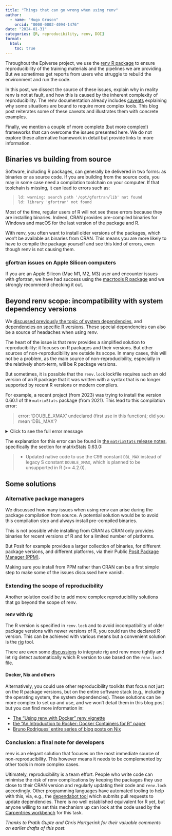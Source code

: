 ```yaml
---
title: "Things that can go wrong when using renv"
author:
  - name: "Hugo Gruson"
    orcid: "0000-0002-4094-1476"
date: "2024-01-31"
categories: [R, reproducibility, renv, DOI]
format:
  html: 
    toc: true
---
```


Throughout the Epiverse project, we use the [renv R package](https://rstudio.github.io/renv/) to ensure reproducibility of the training materials and the pipelines we are providing.
But we sometimes get reports from users who struggle to rebuild the environment and run the code.

In this post, we dissect the source of these issues, explain why in reality renv is not at fault, and how this is caused by the inherent complexity of reproducibility. The renv documentation already includes [caveats](https://rstudio.github.io/renv/articles/renv.html#caveats) explaining why some situations are bound to require more complex tools. This blog post reiterates some of these caveats and illustrates them with concrete examples.

Finally, we mention a couple of more complete (but more complex!) frameworks that can overcome the issues presented here.
We do not explore these alternative framework in detail but provide links to more information.

## Binaries vs building from source

Software, including R packages, can generally be delivered in two forms: as binaries or as source code.
If you are building from the source code, you may in some case need a compilation toolchain on your computer.
If that toolchain is missing, it can lead to errors such as:

> ```txt
> ld: warning: search path '/opt/gfortran/lib' not found
> ld: library 'gfortran' not found
> ```

Most of the time, regular users of R will not see these errors because they are installing binaries.
Indeed, CRAN provides pre-compiled binaries for Windows and macOS for the last version of the package and R.

With renv, you often want to install older versions of the packages, which won't be available as binaries from CRAN.
This means you are more likely to have to compile the package yourself and see this kind of errors, even though renv is not causing them.

::: {.callout-tip}

### gfortran issues on Apple Silicon computers

If you are an Apple Silicon (Mac M1, M2, M3) user and encounter issues with gfortran, we have had success using the [macrtools R package](https://github.com/coatless-mac/macrtools/) and we strongly recommend checking it out.

:::

## Beyond renv scope: incompatibility with system dependency versions

We [discussed previously the topic of system dependencies](../system-dependencies/), and [dependencies on specific R versions](https://blog.r-hub.io/2022/09/12/r-dependency/). These special dependencies can also be a source of headaches when using renv.

The heart of the issue is that renv provides a simplified solution to reproducibility: it focuses on R packages and their versions.
But other sources of non-reproducibility are outside its scope. In many cases, this will not be a problem, as the main source of non-reproducibility, especially in the relatively short-term, will be R package versions.

But sometimes, it is possible that the `renv.lock` lockfile requires such an old version of an R package that it was written with a syntax that is no longer supported by recent R versions or modern compilers.

For example, a recent project (from 2023) was trying to install the version 0.60.1 of the `matrixStats` package (from 2021). This lead to this compilation error:

> error: ‘DOUBLE_XMAX’ undeclared (first use in this function); did you mean ‘DBL_MAX’?

<details><summary>Click to see the full error message</summary>

```txt
! Error installing package 'matrixStats':
=======================================

* installing *source* package ‘matrixStats’ ...
** package ‘matrixStats’ successfully unpacked and MD5 sums checked
** using staged installation
** libs
using C compiler: ‘gcc (Ubuntu 11.4.0-1ubuntu1~22.04) 11.4.0’
gcc -I"/usr/share/R/include" -DNDEBUG       -fpic  -g -O2 -ffile-prefix-map=/build/r-base-H0vbME/r-base-4.3.2=. -fstack-protector-strong -Wformat -Werror=format-security -Wdate-time -D_FORTIFY_SOURCE=2  -c 000.init.c -o 000.init.o
gcc -I"/usr/share/R/include" -DNDEBUG       -fpic  -g -O2 -ffile-prefix-map=/build/r-base-H0vbME/r-base-4.3.2=. -fstack-protector-strong -Wformat -Werror=format-security -Wdate-time -D_FORTIFY_SOURCE=2  -c allocMatrix2.c -o allocMatrix2.o
gcc -I"/usr/share/R/include" -DNDEBUG       -fpic  -g -O2 -ffile-prefix-map=/build/r-base-H0vbME/r-base-4.3.2=. -fstack-protector-strong -Wformat -Werror=format-security -Wdate-time -D_FORTIFY_SOURCE=2  -c anyMissing.c -o anyMissing.o
gcc -I"/usr/share/R/include" -DNDEBUG       -fpic  -g -O2 -ffile-prefix-map=/build/r-base-H0vbME/r-base-4.3.2=. -fstack-protector-strong -Wformat -Werror=format-security -Wdate-time -D_FORTIFY_SOURCE=2  -c binCounts.c -o binCounts.o
gcc -I"/usr/share/R/include" -DNDEBUG       -fpic  -g -O2 -ffile-prefix-map=/build/r-base-H0vbME/r-base-4.3.2=. -fstack-protector-strong -Wformat -Werror=format-security -Wdate-time -D_FORTIFY_SOURCE=2  -c binMeans.c -o binMeans.o
gcc -I"/usr/share/R/include" -DNDEBUG       -fpic  -g -O2 -ffile-prefix-map=/build/r-base-H0vbME/r-base-4.3.2=. -fstack-protector-strong -Wformat -Werror=format-security -Wdate-time -D_FORTIFY_SOURCE=2  -c colCounts.c -o colCounts.o
gcc -I"/usr/share/R/include" -DNDEBUG       -fpic  -g -O2 -ffile-prefix-map=/build/r-base-H0vbME/r-base-4.3.2=. -fstack-protector-strong -Wformat -Werror=format-security -Wdate-time -D_FORTIFY_SOURCE=2  -c colOrderStats.c -o colOrderStats.o
gcc -I"/usr/share/R/include" -DNDEBUG       -fpic  -g -O2 -ffile-prefix-map=/build/r-base-H0vbME/r-base-4.3.2=. -fstack-protector-strong -Wformat -Werror=format-security -Wdate-time -D_FORTIFY_SOURCE=2  -c colRanges.c -o colRanges.o
gcc -I"/usr/share/R/include" -DNDEBUG       -fpic  -g -O2 -ffile-prefix-map=/build/r-base-H0vbME/r-base-4.3.2=. -fstack-protector-strong -Wformat -Werror=format-security -Wdate-time -D_FORTIFY_SOURCE=2  -c diff2.c -o diff2.o
gcc -I"/usr/share/R/include" -DNDEBUG       -fpic  -g -O2 -ffile-prefix-map=/build/r-base-H0vbME/r-base-4.3.2=. -fstack-protector-strong -Wformat -Werror=format-security -Wdate-time -D_FORTIFY_SOURCE=2  -c indexByRow.c -o indexByRow.o
gcc -I"/usr/share/R/include" -DNDEBUG       -fpic  -g -O2 -ffile-prefix-map=/build/r-base-H0vbME/r-base-4.3.2=. -fstack-protector-strong -Wformat -Werror=format-security -Wdate-time -D_FORTIFY_SOURCE=2  -c logSumExp.c -o logSumExp.o
gcc -I"/usr/share/R/include" -DNDEBUG       -fpic  -g -O2 -ffile-prefix-map=/build/r-base-H0vbME/r-base-4.3.2=. -fstack-protector-strong -Wformat -Werror=format-security -Wdate-time -D_FORTIFY_SOURCE=2  -c mean2.c -o mean2.o
In file included from mean2_lowlevel.h:14,
                 from mean2.c:9:
mean2_lowlevel_template.h: In function ‘mean2_int’:
mean2_lowlevel_template.h:59:13: error: ‘DOUBLE_XMAX’ undeclared (first use in this function); did you mean ‘DBL_MAX’?
   59 |   if (sum > DOUBLE_XMAX) {
      |             ^~~~~~~~~~~
      |             DBL_MAX
mean2_lowlevel_template.h:59:13: note: each undeclared identifier is reported only once for each function it appears in
In file included from mean2_lowlevel.h:18,
                 from mean2.c:9:
mean2_lowlevel_template.h: In function ‘mean2_dbl’:
mean2_lowlevel_template.h:59:13: error: ‘DOUBLE_XMAX’ undeclared (first use in this function); did you mean ‘DBL_MAX’?
   59 |   if (sum > DOUBLE_XMAX) {
      |             ^~~~~~~~~~~
      |             DBL_MAX
make: *** [/usr/lib/R/etc/Makeconf:191: mean2.o] Error 1
ERROR: compilation failed for package ‘matrixStats’
```

</details>

The explanation for this error can be found in [the `matrixStats` release notes](https://github.com/HenrikBengtsson/matrixStats/blob/799669fc6de6f55a74cab06cc6a97634aa24ab0e/NEWS.md?plain=1#L111-L113), specifically the section for matrixStats 0.63.0:

> * Updated native code to use the C99 constant `DBL_MAX` instead of legacy S
constant `DOUBLE_XMAX`, which is planned to be unsupported in R (>= 4.2.0).

## Some solutions

### Alternative package managers

We discussed how many issues when using renv can arise during the package compilation from source.
A potential solution would be to avoid this compilation step and always install pre-compiled binaries.

This is not possible while installing from CRAN as CRAN only provides binaries for recent versions of R and for a limited number of platforms.

But Posit for example provides a larger collection of binaries, for different package versions, and different platforms, via their Public [Posit Package Manager (PPM)](https://packagemanager.posit.co/).

Making sure you install from PPM rather than CRAN can be a first simple step to make some of the issues discussed here vanish.

### Extending the scope of reproducibility

Another solution could be to add more complex reproducibility solutions that go beyond the scope of renv.

#### renv with rig

The R version is specified in `renv.lock` and to avoid incompatibility of older package versions with newer versions of R, you could run the declared R version.
This can be achieved with various means but a convenient solution is the [rig](https://github.com/r-lib/rig) tool.

There are even some [discussions](https://github.com/r-lib/rig/issues/131) to integrate rig and renv more tightly and let rig detect automatically which R version to use based on the `renv.lock` file.

#### Docker, Nix and others

Alternatively, you could use other reproducibility toolkits that focus not just on the R package versions, but on the entire software stack (e.g., including the operating system, the system dependencies).
These solutions can be more complex to set up and use, and we won't detail them in this blog post but you can find more information in:

* [The "Using renv with Docker" renv vignette](https://rstudio.github.io/renv/articles/docker.html)
* [the "An Introduction to Rocker: Docker Containers for R" paper](https://doi.org/10.32614/RJ-2017-065)
* [Bruno Rodrigues' entire series of blog posts on Nix](https://www.brodrigues.co/blog/2023-07-13-nix_for_r_part1/)

### Conclusion: a final note for developers

renv is an elegant solution that focuses on the most immediate source of non-reproducibility. This however means it needs to be complemented by other tools in more complex cases.

Ultimately, reproducibility is a team effort. People who write code can minimise the risk of renv complications by keeping the packages they use close to their CRAN version and regularly updating their code and `renv.lock` accordingly.
Other programming languages have automated tooling to help with this, via, e.g., the [dependabot tool](https://github.blog/2020-06-01-keep-all-your-packages-up-to-date-with-dependabot/) which submits pull requests to update dependencies.
There is no well established equivalent for R yet, but anyone willing to set this mechanism up can look at the code used by the [Carpentries workbench](https://github.com/carpentries/actions/tree/70ff4b4e8d50fdcd0eb33e7c33a4a6f305a82702/update-lockfile) for this task.

*Thanks to Pratik Gupte and Chris Hartgerink for their valuable comments on earlier drafts of this post.*
